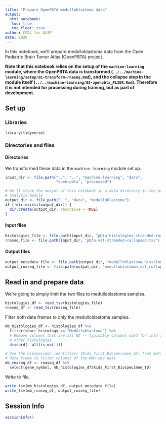 ```yaml
---
title: "Prepare OpenPBTA medulloblastoma data"
output: 
  html_notebook: 
   toc: true
   toc_float: true
author: CCDL for ALSF
date: 2020
---
```


In this notebook, we'll prepare medulloblastoma data from the Open Pediatric Brain Tumor Atlas (OpenPBTA) project.

**Note that this notebook relies on the setup of the `machine-learning` module, where the OpenPBTA data is transformed (`../../machine-learning/setup/01-transform-rnaseq.Rmd`),
and the collapse step in the module itself  (`../../machine-learning/03-openpbta_PLIER.Rmd`). Therefore it is not intended for processing during training, but as part of development.**

## Set up

### Libraries

```r
library(tidyverse)
```

### Directories and files

#### Directories

We transformed these data in the `machine-learning` module set up.

```r
input_dir <- file.path("..", "..", "machine-learning", "data", 
                       "open-pbta", "processed")

# We'll store the output of this notebook in a data directory in the pathway
# analysis module
output_dir <- file.path("..", "data", "medulloblastoma")
if (!dir.exists(output_dir)) {
  dir.create(output_dir, recursive = TRUE)
}
```

#### Input files

```r
histologies_file <- file.path(input_dir, "pbta-histologies-stranded-rnaseq.tsv")
rnaseq_file <- file.path(input_dir, "pbta-vst-stranded-collapsed.tsv")
```

#### Output files

```r
output_metadata_file <- file.path(output_dir, "medulloblastoma_histologies.tsv")
output_rnaseq_file <- file.path(output_dir, "medulloblastoma_vst_collapsed.tsv")
```

## Read in and prepare data

We're going to simply limit the two files to medulloblastoma samples.

```r
histologies_df <- read_tsv(histologies_file)
rnaseq_df <- read_tsv(rnaseq_file)
```

Filter both data frames to only the medulloblastoma samples.

```r
mb_histologies_df <- histologies_df %>%
  filter(short_histology == "Medulloblastoma") %>%
  # Remove columns that are all NA -- typically columns used for info about 
  # other histologies
  discard(~ all(is.na(.)))

# Use the biospecimen identifiers (Kids_First_Biospecimen_ID) from metadata
# data frame to filter columns of the RNA-seq data
mb_rnaseq_df <- rnaseq_df %>%
  select(gene_symbol, mb_histologies_df$Kids_First_Biospecimen_ID)
```

Write to file.

```r
write_tsv(mb_histologies_df, output_metadata_file)
write_tsv(mb_rnaseq_df, output_rnaseq_file)
```

## Session Info

```r
sessionInfo()
```

